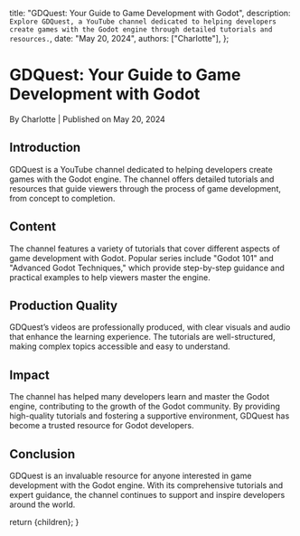 
  title: "GDQuest: Your Guide to Game Development with Godot",
  description: `Explore GDQuest, a YouTube channel dedicated to helping developers create games with the Godot engine through detailed tutorials and resources.`,
  date: "May 20, 2024",
  authors: ["Charlotte"],
};

<h1>GDQuest: Your Guide to Game Development with Godot</h1>
<div className="text-sm text-gray-500 dark:text-gray-400">
  By Charlotte | Published on May 20, 2024
</div>

<section id="introduction">
  <h2>Introduction</h2>
  <span>
    GDQuest is a YouTube channel dedicated to helping developers create games
    with the Godot engine. The channel offers detailed tutorials and resources
    that guide viewers through the process of game development, from concept to
    completion.
  </span>
</section>

<section id="content">
  <h2>Content</h2>
  <span>
    The channel features a variety of tutorials that cover different aspects of
    game development with Godot. Popular series include "Godot 101" and
    "Advanced Godot Techniques," which provide step-by-step guidance and
    practical examples to help viewers master the engine.
  </span>
</section>

<section id="production-quality">
  <h2>Production Quality</h2>
  <span>
    GDQuest’s videos are professionally produced, with clear visuals and audio
    that enhance the learning experience. The tutorials are well-structured,
    making complex topics accessible and easy to understand.
  </span>
</section>

<section id="impact">
  <h2>Impact</h2>
  <span>
    The channel has helped many developers learn and master the Godot engine,
    contributing to the growth of the Godot community. By providing high-quality
    tutorials and fostering a supportive environment, GDQuest has become a
    trusted resource for Godot developers.
  </span>
</section>

<section id="conclusion">
  <h2>Conclusion</h2>
  <span>
    GDQuest is an invaluable resource for anyone interested in game development
    with the Godot engine. With its comprehensive tutorials and expert guidance,
    the channel continues to support and inspire developers around the world.
  </span>
</section>

  return <MdxLayout>{children}</MdxLayout>;
}
